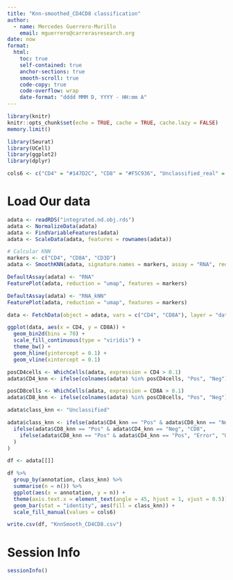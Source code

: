 ```yaml
---
title: "Knn-smoothed_CD4CD8 classification"
author:
  - name: Mercedes Guerrero-Murillo
    email: mguerrero@carrerasresearch.org
date: now
format: 
  html:
    toc: true
    self-contained: true
    anchor-sections: true
    smooth-scroll: true
    code-copy: true
    code-overflow: wrap
    date-format: "dddd MMM D, YYYY - HH:mm A"
---
```


```r
library(knitr)
knitr::opts_chunk$set(echo = TRUE, cache = TRUE, cache.lazy = FALSE)
memory.limit()
```

```r
library(Seurat)
library(UCell)
library(ggplot2)
library(dplyr)
```

```r
cols6 <- c("CD4" = "#147D2C", "CD8" = "#F5C936", "Unclassified_real" = "#7f7f7f", "Error" = "black")
```

# Load Our data

```r
adata <- readRDS("integrated.nd.obj.rds")
adata <- NormalizeData(adata)
adata <- FindVariableFeatures(adata)
adata <- ScaleData(adata, features = rownames(adata))

# Calcular KNN
markers <- c("CD4", "CD8A", "CD3D")
adata <- SmoothKNN(adata, signature.names = markers, assay = "RNA", reduction = "pca", k = 100)

DefaultAssay(adata) <- "RNA"
FeaturePlot(adata, reduction = "umap", features = markers)

DefaultAssay(adata) <- "RNA_kNN"
FeaturePlot(adata, reduction = "umap", features = markers)

data <- FetchData(object = adata, vars = c("CD4", "CD8A"), layer = "data")

ggplot(data, aes(x = CD4, y = CD8A)) +
  geom_bin2d(bins = 70) +
  scale_fill_continuous(type = "viridis") +
  theme_bw() +
  geom_hline(yintercept = 0.1) +
  geom_vline(xintercept = 0.1)

posCD4cells <- WhichCells(adata, expression = CD4 > 0.1)
adata$CD4_knn <- ifelse(colnames(adata) %in% posCD4cells, "Pos", "Neg")

posCD8cells <- WhichCells(adata, expression = CD8A > 0.1)
adata$CD8_knn <- ifelse(colnames(adata) %in% posCD8cells, "Pos", "Neg")

adata$class_knn <- "Unclassified"

adata$class_knn <- ifelse(adata$CD4_knn == "Pos" & adata$CD8_knn == "Neg", "CD4",
  ifelse(adata$CD8_knn == "Pos" & adata$CD4_knn == "Neg", "CD8",
    ifelse(adata$CD8_knn == "Pos" & adata$CD4_knn == "Pos", "Error", "Unclassified_real")
  )
)

df <- adata[[]]

df %>%
  group_by(annotation, class_knn) %>%
  summarise(n = n()) %>%
  ggplot(aes(x = annotation, y = n)) +
  theme(axis.text.x = element_text(angle = 45, hjust = 1, vjust = 0.5)) +
  geom_bar(stat = "identity", aes(fill = class_knn)) +
  scale_fill_manual(values = cols6)

write.csv(df, "KnnSmooth_CD4CD8.csv")
```

# Session Info
```r
sessionInfo()
```
